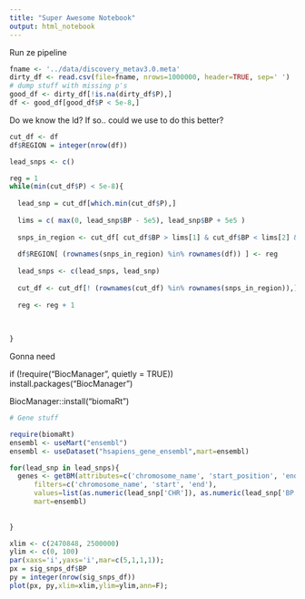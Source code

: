 ```yaml
---
title: "Super Awesome Notebook"
output: html_notebook
---
```


Run ze pipeline
```r
fname <- '../data/discovery_metav3.0.meta'
dirty_df <- read.csv(file=fname, nrows=1000000, header=TRUE, sep=' ')
# dump stuff with missing p's
good_df <- dirty_df[!is.na(dirty_df$P),]
df <- good_df[good_df$P < 5e-8,]


```


Do we know the ld?
If so.. could we use to do this better?

```r

cut_df <- df
df$REGION = integer(nrow(df))

lead_snps <- c()

reg = 1
while(min(cut_df$P) < 5e-8){
  
  lead_snp = cut_df[which.min(cut_df$P),]
  
  lims = c( max(0, lead_snp$BP - 5e5), lead_snp$BP + 5e5 )
  
  snps_in_region <- cut_df[ cut_df$BP > lims[1] & cut_df$BP < lims[2] & cut_df$CHR == as.numeric(lead_snp['CHR']), ] # check chr
  
  df$REGION[ (rownames(snps_in_region) %in% rownames(df)) ] <- reg
  
  lead_snps <- c(lead_snps, lead_snp)
  
  cut_df <- cut_df[! (rownames(cut_df) %in% rownames(snps_in_region)),]
  
  reg <- reg + 1
  
  
  
}


```
Gonna need

if (!require("BiocManager", quietly = TRUE))
    install.packages("BiocManager")

BiocManager::install("biomaRt")


```r
# Gene stuff

require(biomaRt)
ensembl <- useMart("ensembl")
ensembl <- useDataset("hsapiens_gene_ensembl",mart=ensembl)

```

```r

for(lead_snp in lead_snps){
  genes <- getBM(attributes=c('chromosome_name', 'start_position', 'end_position', 'strand', 'ensembl_gene_id'),
      filters=c('chromosome_name', 'start', 'end'),
      values=list(as.numeric(lead_snp['CHR']), as.numeric(lead_snp['BP']) - 5e5, as.numeric(lead_snp['BP']) + 5e5),
      mart=ensembl)
  
  
}


```


```r
xlim <- c(2470848, 2500000)
ylim <- c(0, 100)
par(xaxs='i',yaxs='i',mar=c(5,1,1,1));
px = sig_snps_df$BP
py = integer(nrow(sig_snps_df))
plot(px, py,xlim=xlim,ylim=ylim,ann=F);




```

